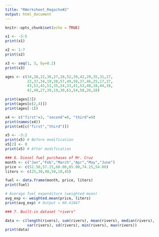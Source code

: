 ```yaml
---
title: "RWorksheet_Regacho#2"
output: html_document
---
```


```r
knitr::opts_chunk$set(echo = TRUE)
```

```r
x1 <- -5:5
print(x1)
```
```r
x2 <- 1:7
print(x2)
```
```r
x3 <- seq(1, 3, by=0.2)
print(x3)
```
```r
ages <- c(34,28,22,36,27,18,52,39,42,29,35,31,27,
          22,37,34,19,20,57,49,50,37,46,25,17,37,
          43,53,41,51,35,24,33,41,53,40,18,44,38,
          41,48,27,39,19,30,61,54,58,26,18)

print(ages[3])
print(ages[c(2,4)])
print(ages[-1])
```

```r
x4 <- c("first"=3, "second"=0, "third"=9)
print(names(x4))
print(x4[c("first","third")])

```

```r
x5 <- -3:2
print(x5) # Before modification
x5[2] <- 0
print(x5) # After modification
```

```r
### 6. Diesel fuel purchases of Mr. Cruz
month <- c("Jan","Feb","March","Apr","May","June")
price <- c(52.50,57.25,60.00,65.00,74.25,54.00)
liters <- c(25,30,40,50,10,45)

fuel <- data.frame(month, price, liters)
print(fuel)

# Average fuel expenditure (weighted mean)
avg_exp <- weighted.mean(price, liters)
print(avg_exp) # Output ≈ 60.41667

```

```r
### 7. Built-in dataset "rivers"

data <- c(length(rivers), sum(rivers), mean(rivers), median(rivers), 
          var(rivers), sd(rivers), min(rivers), max(rivers))
print(data)

```

```r
```



